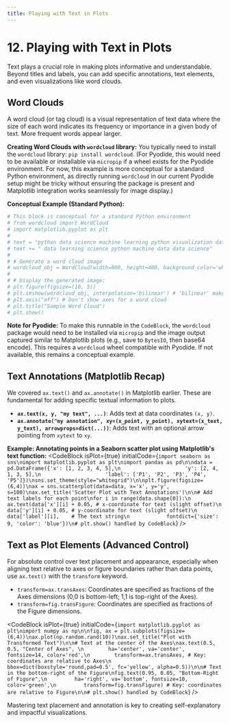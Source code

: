 ```yaml
---
title: Playing with Text in Plots
---
```


# 12. Playing with Text in Plots

Text plays a crucial role in making plots informative and understandable. Beyond titles and labels, you can add specific annotations, text elements, and even visualizations like word clouds.

## Word Clouds
A word cloud (or tag cloud) is a visual representation of text data where the size of each word indicates its frequency or importance in a given body of text. More frequent words appear larger.

**Creating Word Clouds with `wordcloud` library:**
You typically need to install the `wordcloud` library: `pip install wordcloud`.
(For Pyodide, this would need to be available or installable via `micropip` if a wheel exists for the Pyodide environment. For now, this example is more conceptual for a standard Python environment, as directly running `wordcloud` in our current Pyodide setup might be tricky without ensuring the package is present and Matplotlib integration works seamlessly for image display.)

**Conceptual Example (Standard Python):**
```python
# This block is conceptual for a standard Python environment
# from wordcloud import WordCloud
# import matplotlib.pyplot as plt
#
# text = "python data science machine learning python visualization data analysis python ml"
# text += " data learning science python machine data data science"
#
# # Generate a word cloud image
# wordcloud_obj = WordCloud(width=800, height=400, background_color='white').generate(text)
#
# # Display the generated image:
# plt.figure(figsize=(10, 5))
# plt.imshow(wordcloud_obj, interpolation='bilinear') # 'bilinear' makes it look smoother
# plt.axis("off") # Don't show axes for a word cloud
# plt.title("Sample Word Cloud")
# plt.show()
```
**Note for Pyodide:** To make this runnable in the `CodeBlock`, the `wordcloud` package would need to be installed via `micropip` and the image output captured similar to Matplotlib plots (e.g., save to `BytesIO`, then base64 encode). This requires a `wordcloud` wheel compatible with Pyodide. If not available, this remains a conceptual example.

## Text Annotations (Matplotlib Recap)
We covered `ax.text()` and `ax.annotate()` in Matplotlib earlier. These are fundamental for adding specific textual information to plots.

-   **`ax.text(x, y, "my text", ...)`**: Adds text at data coordinates `(x, y)`.
-   **`ax.annotate("my annotation", xy=(x_point, y_point), xytext=(x_text, y_text), arrowprops=dict(...))`**: Adds text with an optional arrow pointing from `xytext` to `xy`.

**Example: Annotating points in a Seaborn scatter plot using Matplotlib's text function:**
<CodeBlock
  isPlot={true}
  initialCode={`import seaborn as sns\nimport matplotlib.pyplot as plt\nimport pandas as pd\n\ndata = pd.DataFrame({'x': [1, 2, 3, 4, 5],\n                     'y': [2, 4, 1, 3, 5],\n                     'label': ['P1', 'P2', 'P3', 'P4', 'P5']})\nsns.set_theme(style="whitegrid")\n\nplt.figure(figsize=(6,4))\nax = sns.scatterplot(data=data, x='x', y='y', s=100)\nax.set_title('Scatter Plot with Text Annotations')\n\n# Add text labels for each point\nfor i in range(data.shape[0]):\n    ax.text(data['x'][i] + 0.05, # x-coordinate for text (slight offset)\n            data['y'][i] + 0.05, # y-coordinate for text (slight offset)\n            data['label'][i],    # The text string\n            fontdict={'size': 9, 'color': 'blue'})\n# plt.show() handled by CodeBlock`}
/>

## Text as Plot Elements (Advanced Control)
For absolute control over text placement and appearance, especially when aligning text relative to axes or figure boundaries rather than data points, use `ax.text()` with the `transform` keyword.

-   `transform=ax.transAxes`: Coordinates are specified as fractions of the Axes dimensions (0,0 is bottom-left; 1,1 is top-right of the Axes).
-   `transform=fig.transFigure`: Coordinates are specified as fractions of the Figure dimensions.

<CodeBlock
  isPlot={true}
  initialCode={`import matplotlib.pyplot as plt\nimport numpy as np\n\nfig, ax = plt.subplots(figsize=(6,4))\nax.plot(np.random.rand(10))\nax.set_title("Plot with Transformed Text")\n\n# Text at the center of the Axes\nax.text(0.5, 0.5, "Center of Axes", \n        ha='center', va='center', fontsize=14, color='red',\n        transform=ax.transAxes, # Key: coordinates are relative to Axes\n        bbox=dict(boxstyle='round,pad=0.5', fc='yellow', alpha=0.5))\n\n# Text in the bottom-right of the Figure\nfig.text(0.95, 0.05, "Bottom-Right of Figure",\n         ha='right', va='bottom', fontsize=10, color='green',\n         transform=fig.transFigure) # Key: coordinates are relative to Figure\n\n# plt.show() handled by CodeBlock`}
/>

Mastering text placement and annotation is key to creating self-explanatory and impactful visualizations.